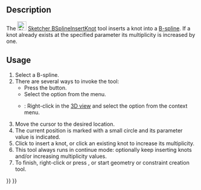 <languages/>

{{Docnav
|[[Sketcher_BSplineDecreaseKnotMultiplicity|Decrease knot multiplicity]]
|[[Sketcher_JoinCurves|Join curves]]
|[[Sketcher_Workbench|Sketcher]]
|IconL=Sketcher_BSplineDecreaseKnotMultiplicity.svg
|IconR=Sketcher_JoinCurves.svg‎
|IconC=Workbench_Sketcher.svg
}}

{{GuiCommand
|Name=Sketcher BSplineInsertKnot
|MenuLocation=Sketch → Sketcher B-spline tools → Insert knot
|Workbenches=[[Sketcher_Workbench|Sketcher]]
|Version=0.20
|SeeAlso=[[Sketcher_BSplineIncreaseKnotMultiplicity|Sketcher BSplineIncreaseKnotMultiplicity]], [[Sketcher_BSplineDecreaseKnotMultiplicity|Sketcher BSplineDecreaseKnotMultiplicity]]
}}

==Description== 

The [[Image:Sketcher_BSplineInsertKnot.svg|24px]] [[Sketcher_BSplineInsertKnot|Sketcher BSplineInsertKnot]] tool inserts a knot into a [[B-Splines|B-spline]]. If a knot already exists at the specified parameter its multiplicity is increased by one.

==Usage== 

# Select a B-spline.
# There are several ways to invoke the tool:
#* Press the {{Button|[[File:Sketcher_BSplineInsertKnot.svg|16px]] [[Sketcher_BSplineInsertKnot|Insert knot]]}} button.
#* Select the {{MenuCommand|Sketch → Sketcher B-spline tools → [[Image:Sketcher_BSplineInsertKnot.svg|16px]] Insert knot}} option from the menu.
#* {{Version|1.0}}: Right-click in the [[3D_view|3D view]] and select the {{MenuCommand|[[Image:Sketcher_BSplineInsertKnot.svg|16px]] Insert knot}} option from the context menu.
# Move the cursor to the desired location.
# The current position is marked with a small circle and its parameter value is indicated.
# Click to insert a knot, or click an existing knot to increase its multiplicity.
# This tool always runs in continue mode: optionally keep inserting knots and/or increasing multiplicity values.
# To finish, right-click or press {{KEY|Esc}}, or start geometry or constraint creation tool.


{{Docnav
|[[Sketcher_BSplineDecreaseKnotMultiplicity|Decrease knot multiplicity]]
|[[Sketcher_JoinCurves|Join curves]]
|[[Sketcher_Workbench|Sketcher]]
|IconL=Sketcher_BSplineDecreaseKnotMultiplicity.svg
|IconR=Sketcher_JoinCurves.svg‎
|IconC=Workbench_Sketcher.svg
}}

{{Sketcher_Tools_navi{{#translation:}}}}
{{Userdocnavi{{#translation:}}}}